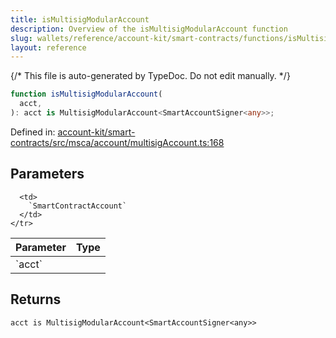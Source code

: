 ```yaml
---
title: isMultisigModularAccount
description: Overview of the isMultisigModularAccount function
slug: wallets/reference/account-kit/smart-contracts/functions/isMultisigModularAccount
layout: reference
---
```


{/* This file is auto-generated by TypeDoc. Do not edit manually. */}

```ts
function isMultisigModularAccount(
  acct,
): acct is MultisigModularAccount<SmartAccountSigner<any>>;
```

Defined in: [account-kit/smart-contracts/src/msca/account/multisigAccount.ts:168](https://github.com/alchemyplatform/aa-sdk/blob/153785ddc87beb160382c2bae7dbafa4a66ade9a/account-kit/smart-contracts/src/msca/account/multisigAccount.ts#L168)

## Parameters

<table>
  <thead>
    <tr>
      <th align="left">Parameter</th>
      <th align="left">Type</th>
    </tr>
  </thead>

  <tbody>
    <tr>
      <td>
        `acct`
      </td>

      <td>
        `SmartContractAccount`
      </td>
    </tr>

  </tbody>
</table>

## Returns

`acct is MultisigModularAccount<SmartAccountSigner<any>>`
